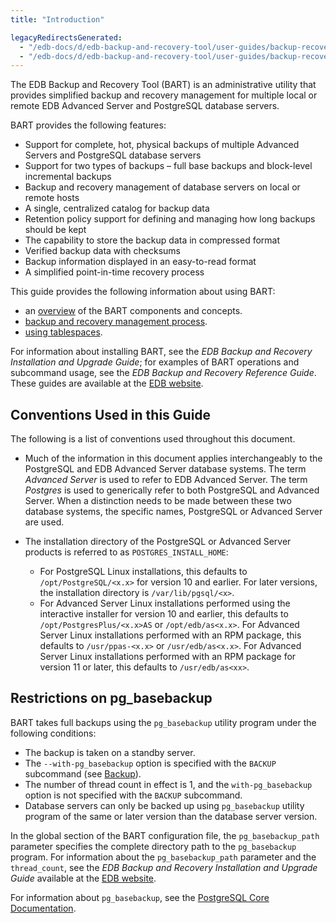 ```yaml
---
title: "Introduction"

legacyRedirectsGenerated:
  - "/edb-docs/d/edb-backup-and-recovery-tool/user-guides/backup-recovery-guide/2.6.1/introduction.html"
  - "/edb-docs/d/edb-backup-and-recovery-tool/user-guides/backup-recovery-guide/latest/introduction.html"
---
```


The EDB Backup and Recovery Tool (BART) is an administrative utility that provides simplified backup and recovery management for multiple local or remote EDB Advanced Server and PostgreSQL database servers.

BART provides the following features:

-   Support for complete, hot, physical backups of multiple Advanced Servers and PostgreSQL database servers
-   Support for two types of backups – full base backups and block-level incremental backups
-   Backup and recovery management of database servers on local or remote hosts
-   A single, centralized catalog for backup data
-   Retention policy support for defining and managing how long backups should be kept
-   The capability to store the backup data in compressed format
-   Verified backup data with checksums
-   Backup information displayed in an easy-to-read format
-   A simplified point-in-time recovery process

This guide provides the following information about using BART:

-   an [overview](02_overview/#overview) of the BART components and concepts.
-   [backup and recovery management process](03_using_bart/#using_bart).
-   [using tablespaces](04_using_tablespaces/#using_tablespaces).

For information about installing BART, see the *EDB Backup and Recovery Installation and Upgrade Guide*; for examples of BART operations and subcommand usage, see the *EDB Backup and Recovery Reference Guide*. These guides are available at the [EDB website](/bart/latest/bart_inst/).

<div id="conventions_used_in_this_guide" class="registered_link"></div>

## Conventions Used in this Guide

The following is a list of conventions used throughout this document.

-   Much of the information in this document applies interchangeably to the PostgreSQL and EDB Advanced Server database systems. The term *Advanced Server* is used to refer to EDB Advanced Server. The term *Postgres* is used to generically refer to both PostgreSQL and Advanced Server. When a distinction needs to be made between these two database systems, the specific names, PostgreSQL or Advanced Server are used.

-   The installation directory of the PostgreSQL or Advanced Server products is referred to as `POSTGRES_INSTALL_HOME`:

    -   For PostgreSQL Linux installations, this defaults to `/opt/PostgreSQL/<x.x>` for version 10 and earlier. For later versions, the installation directory is `/var/lib/pgsql/<x>`.
    -   For Advanced Server Linux installations performed using the interactive installer for version 10 and earlier, this defaults to `/opt/PostgresPlus/<x.x>AS` or `/opt/edb/as<x.x>`. For Advanced Server Linux installations performed with an RPM package, this defaults to `/usr/ppas-<x.x>` or `/usr/edb/as<x.x>`. For Advanced Server Linux installations performed with an RPM package for version 11 or later, this defaults to `/usr/edb/as<xx>`.

## Restrictions on pg_basebackup

BART takes full backups using the `pg_basebackup` utility program under the following conditions:

-   The backup is taken on a standby server.
-   The `--with-pg_basebackup` option is specified with the `BACKUP` subcommand (see [Backup](03_using_bart/03_basic_bart_subcommand_usage/03_backup/#backup)).
-   The number of thread count in effect is 1, and the `with-pg_basebackup` option is not specified with the `BACKUP` subcommand.
-   Database servers can only be backed up using `pg_basebackup` utility program of the same or later version than the database server version.

In the global section of the BART configuration file, the `pg_basebackup_path` parameter specifies the complete directory path to the `pg_basebackup` program. For information about the `pg_basebackup_path` parameter and the `thread_count`, see the *EDB Backup and Recovery Installation and Upgrade Guide* available at the [EDB website](/bart/latest/bart_inst/).

For information about `pg_basebackup`, see the [PostgreSQL Core Documentation](https://postgresql.org/docs/current/static/app-pgbasebackup.html).

